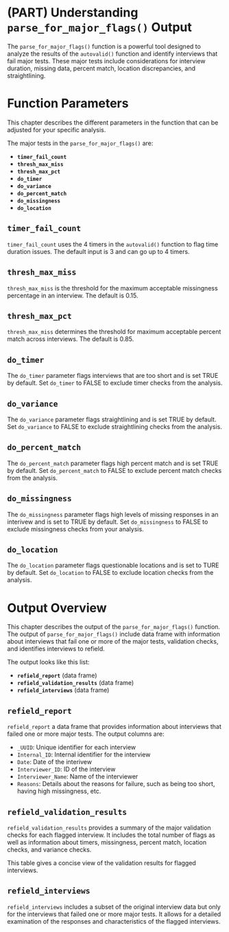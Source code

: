 # (PART) Understanding `parse_for_major_flags()` Output {-}

The `parse_for_major_flags()` function is a powerful tool designed to analyze the results of the `autovalid()` function and identify interviews that fail major tests. These major tests include considerations for interview duration, missing data, percent match, location discrepancies, and straightlining.

# Function Parameters

This chapter describes the different parameters in the function that can be adjusted for your specific analysis. 

The major tests in the `parse_for_major_flags()` are:

- **`timer_fail_count`**
- **`thresh_max_miss`**
- **`thresh_max_pct`**
- **`do_timer`**
- **`do_variance`**
- **`do_percent_match`**
- **`do_missingness`**
- **`do_location`**

## `timer_fail_count`

`timer_fail_count` uses the 4 timers in the `autovalid()` function to flag time duration issues. The default input is 3 and can go up to 4 timers. 

## `thresh_max_miss`

`thresh_max_miss` is the threshold for the maximum acceptable missingness percentage in an interview. The default is 0.15. 

## `thresh_max_pct`

`thresh_max_miss` determines the threshold for maximum acceptable percent match across interviews. The default is 0.85.

## `do_timer`

The `do_timer` parameter flags interviews that are too short and is set TRUE by default. Set `do_timer` to FALSE to exclude timer checks from the analysis.

## `do_variance`

The `do_variance` parameter flags straightlining and is set TRUE by default. Set `do_variance` to FALSE to exclude straightlining checks from the analysis.

## `do_percent_match`

The `do_percent_match` parameter flags high percent match and is set TRUE by default. Set `do_percent_match` to FALSE to exclude percent match checks from the analysis. 

## `do_missingness` 

The `do_missingness` parameter flags high levels of missing responses in an interivew and is set to TRUE by default. Set `do_missingness` to FALSE to exclude missingness checks from your analysis.

## `do_location`

The `do_location` parameter flags questionable locations and is set to TURE by default. Set `do_location` to FALSE to exclude location checks from the analysis. 

# Output Overview

This chapter describes the output of the `parse_for_major_flags()` function. The output of `parse_for_major_flags()` include data frame with information about interviews that fail one or more of the major tests, validation checks, and identifies interviews to refield. 

The output looks like this list:

- **`refield_report`** (data frame)
- **`refield_validation_results`** (data frame)
- **`refield_interviews`** (data frame)

## `refield_report`

`refield_report` a data frame that provides information about interviews that failed one or more major tests.
The output columns are:
 
 - `_UUID`: Unique identifier for each interview
 - `Internal_ID`: Internal identifier for the interview
 - `Date`: Date of the interivew
 - `Interviewer_ID`: ID of the interview
 - `Interviewer_Name`: Name of the interviewer
 - `Reasons`: Details about the reasons for failure, such as being too short, having high missingness, etc.

## `refield_validation_results`

`refield_validation_results` provides a summary of the major validation checks for each flagged interview. It includes the total number of flags as well as information about timers, missingness, percent match, location checks, and variance checks. 

This table gives a concise view of the validation results for flagged interviews.

## `refield_interviews`
`refield_interviews` includes a subset of the original interview data but only for the interviews that failed one or more major tests. It allows for a detailed examination of the responses and characteristics of the flagged interviews.